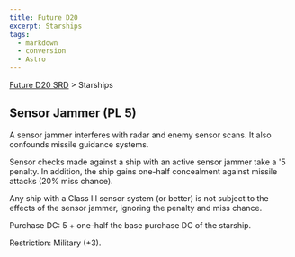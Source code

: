 ```yaml
---
title: Future D20
excerpt: Starships
tags:
  - markdown
  - conversion
  - Astro
---
```






[Future D20 SRD]( / ) > Starships




## Sensor Jammer (PL 5)


A sensor jammer interferes with radar and enemy sensor scans. It also confounds missile guidance systems.


Sensor checks made against a ship with an active sensor jammer take a '5 penalty. In addition, the ship gains one-half concealment against missile attacks (20% miss chance).


Any ship with a Class III sensor system (or better) is not subject to the effects of the sensor jammer, ignoring the penalty and miss chance.


Purchase DC: 5 + one-half the base purchase DC of the starship.


Restriction: Military (+3).



